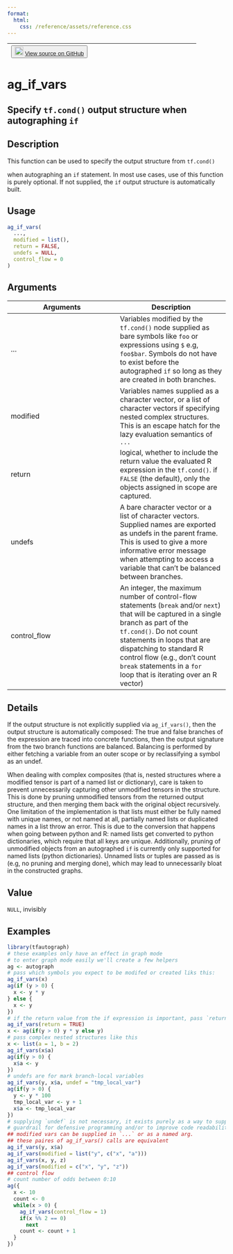 ```yaml
---
format:
  html:
    css: /reference/assets/reference.css
---
```


| <button class="button"> ![](/reference/assets/GitHub-Mark-32px.png){width="20"} [View source on GitHub](https://github.com/t-kalinowski/tfautograph//blob/main/R/hints.R#L115) </button> |
|:------------------------------:|:--------------------------------------:|

# ag_if_vars

## Specify `tf.cond()` output structure when autographing `if`

## Description

This function can be used to specify the output structure from `tf.cond()`

when autographing an `if` statement. In most use cases, use of this function is purely optional. If not supplied, the `if` output structure is automatically built. 


## Usage
```r
ag_if_vars( 
  ..., 
  modified = list(), 
  return = FALSE, 
  undefs = NULL, 
  control_flow = 0 
) 
```

## Arguments
|Arguments|Description|
|---|---|
| ... | Variables modified by the `tf.cond()` node supplied as bare symbols like `foo` or expressions using `$` e.g, `foo$bar`. Symbols do not have to exist before the autographed `if` so long as they are created in both branches. |
| modified | Variables names supplied as a character vector, or a list of character vectors if specifying nested complex structures. This is an escape hatch for the lazy evaluation semantics of `...` |
| return | logical, whether to include the return value the evaluated R expression in the `tf.cond()`. if `FALSE` (the default), only the objects assigned in scope are captured. |
| undefs | A bare character vector or a list of character vectors. Supplied names are exported as undefs in the parent frame. This is used to give a more informative error message when attempting to access a variable that can't be balanced between branches. |
| control_flow | An integer, the maximum number of control-flow statements (`break` and/or `next`) that will be captured in a single branch as part of the `tf.cond()`. Do not count statements in loops that are dispatching to standard R control flow (e.g., don't count `break` statements in a `for`<br>loop that is iterating over an R vector) |

## Details

If the output structure is not explicitly supplied via `ag_if_vars()`, then the output structure is automatically composed: The true and false branches of the expression are traced into concrete functions, then the output signature from the two branch functions are balanced. Balancing is performed by either fetching a variable from an outer scope or by reclassifying a symbol as an undef. 

When dealing with complex composites (that is, nested structures where a modified tensor is part of a named list or dictionary), care is taken to prevent unnecessarily capturing other unmodified tensors in the structure. This is done by pruning unmodified tensors from the returned output structure, and then merging them back with the original object recursively. One limitation of the implementation is that lists must either be fully named with unique names, or not named at all, partially named lists or duplicated names in a list throw an error. This is due to the conversion that happens when going between python and R: named lists get converted to python dictionaries, which require that all keys are unique. Additionally, pruning of unmodified objects from an autographed `if` is currently only supported for named lists (python dictionaries). Unnamed lists or tuples are passed as is (e.g, no pruning and merging done), which may lead to unnecessarily bloat in the constructed graphs. 


## Value
`NULL`, invisibly 


## Examples
```r
library(tfautograph)
# these examples only have an effect in graph mode 
# to enter graph mode easily we'll create a few helpers 
ag <- autograph 
# pass which symbols you expect to be modifed or created liks this: 
ag_if_vars(x) 
ag(if (y > 0) { 
  x <- y * y 
} else { 
  x <- y 
}) 
# if the return value from the if expression is important, pass `return = TRUE` 
ag_if_vars(return = TRUE) 
x <- ag(if(y > 0) y * y else y) 
# pass complex nested structures like this 
x <- list(a = 1, b = 2) 
ag_if_vars(x$a) 
ag(if(y > 0) { 
  x$a <- y 
}) 
# undefs are for mark branch-local variables 
ag_if_vars(y, x$a, undef = "tmp_local_var") 
ag(if(y > 0) { 
  y <- y * 100 
  tmp_local_var <- y + 1 
  x$a <- tmp_local_var 
}) 
# supplying `undef` is not necessary, it exists purely as a way to supply a 
# guardrail for defensive programming and/or to improve code readability 
## modified vars can be supplied in `...` or as a named arg. 
## these paires of ag_if_vars() calls are equivalent 
ag_if_vars(y, x$a) 
ag_if_vars(modified = list("y", c("x", "a"))) 
ag_if_vars(x, y, z) 
ag_if_vars(modified = c("x", "y", "z")) 
## control flow 
# count number of odds between 0:10 
ag({ 
  x <- 10 
  count <- 0 
  while(x > 0) { 
    ag_if_vars(control_flow = 1) 
    if(x %% 2 == 0) 
      next 
    count <- count + 1 
  } 
}) 
```



